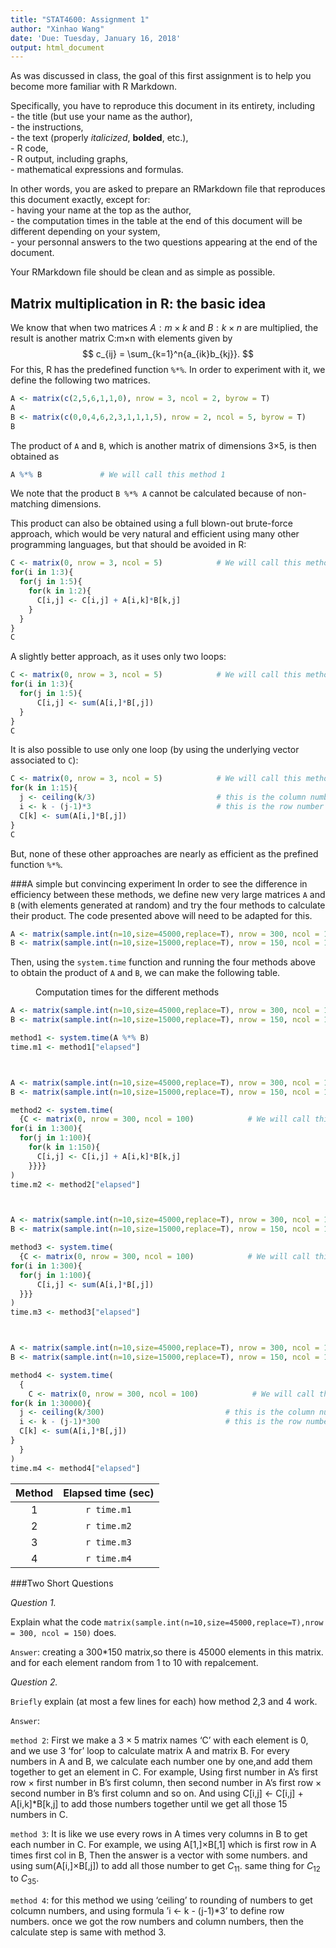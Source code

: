 ```yaml
---
title: "STAT4600: Assignment 1"
author: "Xinhao Wang"
date: 'Due: Tuesday, January 16, 2018'
output: html_document
---
```

As was discussed in class, the goal of this first assignment is to help you become more familiar with R Markdown.

Specifically, you have to reproduce this document in its entirety, including  
- the title (but use your name as the author),  
- the instructions,  
- the text (properly *italicized*, **bolded**, etc.),  
- R code,  
- R output, including graphs,  
- mathematical expressions and formulas.  

In other words, you are asked to prepare an RMarkdown file that reproduces this document exactly, except for:  
- having your name at the top as the author,  
- the computation times in the table at the end of this document will be different depending on your system,  
- your personnal answers to the two questions appearing at the end of the document.  

Your RMarkdown file should be clean and as simple as possible.  

## Matrix multiplication in R: the basic idea
We know that when two matrices $A:m \times k$ and $B:k \times n$ are multiplied, the result is another matrix C:m×n with elements given by
$$
c_{ij} = \sum_{k=1}^n{a_{ik}b_{kj}}.
$$
For this, R has the predefined function `%*%`. In order to experiment with it, we define the following two matrices.
```r
A <- matrix(c(2,5,6,1,1,0), nrow = 3, ncol = 2, byrow = T)
A
B <- matrix(c(0,0,4,6,2,3,1,1,1,5), nrow = 2, ncol = 5, byrow = T)
B
```
The product of `A` and `B`, which is another matrix of dimensions 3×5, is then obtained as
```r
A %*% B             # We will call this method 1
```
We note that the product `B %*% A` cannot be calculated because of non-matching dimensions.

This product can also be obtained using a full blown-out brute-force approach, which would be very natural and efficient using many other programming languages, but that should be avoided in R:

```r
C <- matrix(0, nrow = 3, ncol = 5)            # We will call this method 2
for(i in 1:3){
  for(j in 1:5){
    for(k in 1:2){
      C[i,j] <- C[i,j] + A[i,k]*B[k,j]
    }
  }
}
C
```

A slightly better approach, as it uses only two loops:
```r
C <- matrix(0, nrow = 3, ncol = 5)            # We will call this method 3
for(i in 1:3){
  for(j in 1:5){
      C[i,j] <- sum(A[i,]*B[,j])
  }
}
C
```

It is also possible to use only one loop (by using the underlying vector associated to `C`):
```r
C <- matrix(0, nrow = 3, ncol = 5)            # We will call this method 4
for(k in 1:15){
  j <- ceiling(k/3)                           # this is the column number
  i <- k - (j-1)*3                            # this is the row number
  C[k] <- sum(A[i,]*B[,j])
}
C
```

But, none of these other approaches are nearly as efficient as the prefined function `%*%`.

###A simple but convincing experiment
In order to see the difference in efficiency between these methods, we define new very large matrices `A` and `B` (with elements generated at random) and try the four methods to calculate their product. The code presented above will need to be adapted for this.
```r
A <- matrix(sample.int(n=10,size=45000,replace=T), nrow = 300, ncol = 150)
B <- matrix(sample.int(n=10,size=15000,replace=T), nrow = 150, ncol = 100)
```

Then, using the `system.time` function and running the four methods above to obtain the product of `A` and `B`, we can make the following table.

: Computation times for the different methods

```r

A <- matrix(sample.int(n=10,size=45000,replace=T), nrow = 300, ncol = 150)
B <- matrix(sample.int(n=10,size=15000,replace=T), nrow = 150, ncol = 100)

method1 <- system.time(A %*% B)
time.m1 <- method1["elapsed"]



A <- matrix(sample.int(n=10,size=45000,replace=T), nrow = 300, ncol = 150)
B <- matrix(sample.int(n=10,size=15000,replace=T), nrow = 150, ncol = 100)

method2 <- system.time( 
  {C <- matrix(0, nrow = 300, ncol = 100)            # We will call this method 2
for(i in 1:300){
  for(j in 1:100){
    for(k in 1:150){
      C[i,j] <- C[i,j] + A[i,k]*B[k,j]
    }}}}
)
time.m2 <- method2["elapsed"]



A <- matrix(sample.int(n=10,size=45000,replace=T), nrow = 300, ncol = 150)
B <- matrix(sample.int(n=10,size=15000,replace=T), nrow = 150, ncol = 100)

method3 <- system.time(
  {C <- matrix(0, nrow = 300, ncol = 100)            # We will call this method 3
for(i in 1:300){
  for(j in 1:100){
      C[i,j] <- sum(A[i,]*B[,j])
  }}}
)
time.m3 <- method3["elapsed"]



A <- matrix(sample.int(n=10,size=45000,replace=T), nrow = 300, ncol = 150)
B <- matrix(sample.int(n=10,size=15000,replace=T), nrow = 150, ncol = 100)

method4 <- system.time(
  {
    C <- matrix(0, nrow = 300, ncol = 100)            # We will call this method 4
for(k in 1:30000){
  j <- ceiling(k/300)                           # this is the column number
  i <- k - (j-1)*300                            # this is the row number
  C[k] <- sum(A[i,]*B[,j])
}
  }
)
time.m4 <- method4["elapsed"]
```


|Method|Elapsed time (sec)|
|:----------------:|:--------:|
|1      |    `r time.m1` |
|2      |    `r time.m2` |
|3      |    `r time.m3` |
|4      |    `r time.m4` |

###Two Short Questions

*Question 1.*

Explain what the code `matrix(sample.int(n=10,size=45000,replace=T),nrow = 300, ncol = 150)` does.

`Answer`: creating a 300*150 matrix,so there is 45000 elements in this matrix. and for each element random from 1 to 10           with repalcement.

*Question 2.*

`Briefly` explain (at most a few lines for each) how method 2,3 and 4 work.

`Answer`:  

`method 2`: 
First we make a $3\times5$ matrix names 'C' with each element is 0, and we use 3 'for' loop to calculate matrix A and matrix B. For every numbers in A and B, we calculate each number one by one,and add them together to get an element in C. For example, Using first number in A's first row $\times$ first number in B's first column, then second number in A's first row $\times$ second number in B's first column and so on. And using C[i,j] <- C[i,j] + A[i,k]*B[k,j] to add those numbers together until we get all those 15 numbers in C.

`method 3`:
It is like we use every rows in A times very columns in B to get each number in C. For example, we using A[1,]$\times$B[,1] which is first row in A times first col in B, Then the answer is a vector with some numbers. and using sum(A[i,]$\times$B[,j]) to add all those number to get $C_{11}$. same thing for $C_{12}$ to $C_{35}$.

`method 4`:
for this method we using 'ceiling' to rounding of numbers to get colcumn numbers, and using formula 'i <- k - (j-1)*3' to define row numbers. once we got the row numbers and column numbers, then the calculate step is same with method 3.